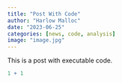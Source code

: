 ```yaml
---
title: "Post With Code"
author: "Harlow Malloc"
date: "2023-06-25"
categories: [news, code, analysis]
image: "image.jpg"
---
```


This is a post with executable code.

```r
1 + 1
```
